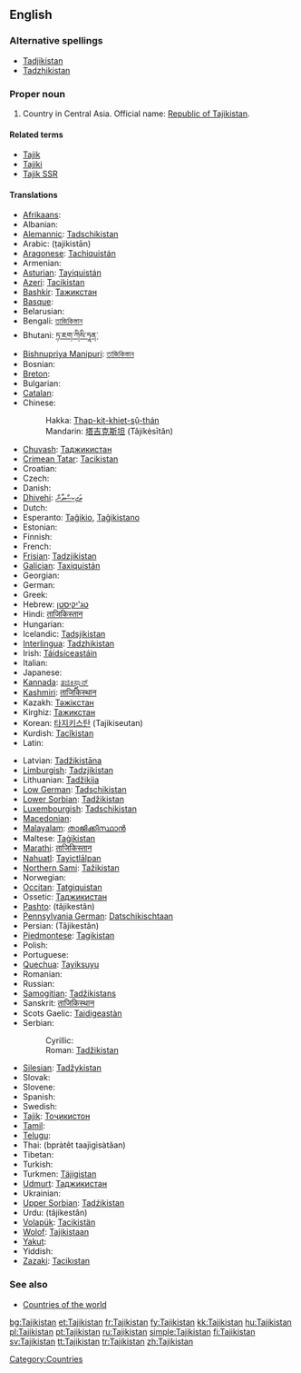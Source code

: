 ==English==
{{wikipedia}}

===Alternative spellings===
* [[Tadjikistan]]
* [[Tadzhikistan]]

===Proper noun===
{{infl|en|proper noun}}

# Country in Central Asia. Official name: [[Republic of Tajikistan]].

====Related terms====
* [[Tajik]]
* [[Tajiki]]
* [[Tajik SSR]]

====Translations====
{{trans-top|Republic of Tajikistan}}
* [[Afrikaans]]: {{t|af|Tadjikistan}}
* Albanian: {{t|sq|Taxhikistani}}
* [[Alemannic]]: [[Tadschikistan]]
* Arabic: {{Arab|[[طاجيكستان]]}} (ṭajikistān) {{m}}
* [[Aragonese]]: [[Tachiquistán]]
* Armenian: {{t|hy|Տաջիկստան|tr=Taǰikstan}}
* [[Asturian]]: [[Tayiquistán]] {{m}}
* [[Azeri]]: [[Tacikistan]]
* [[Bashkir]]: [[Тажикстан]]
* [[Basque]]: {{t|eu|Tadjikistan}}
* Belarusian: {{t|be|Таджыкістан|m}}
* Bengali: [[তাজিকিস্তান]]
* Bhutani: [[ཏ་ཇག་ཀིསི་ཏཱན་]]
* [[Bishnupriya Manipuri]]: [[তাজিকিস্তান]]
* Bosnian: {{t-|bs|Tadžikistan|m}}
* [[Breton]]: {{t|br|Tadjikistan}}
* Bulgarian: {{t|bg|Таджикистан|m}}
* [[Catalan]]: {{t|ca|Tadjikistan|m}}
* Chinese:
*: Hakka: [[Thap-kit-khiet-sṳ̂-thán]]
*: Mandarin: [[塔吉克斯坦]] (Tǎjíkèsītǎn)
* [[Chuvash]]: [[Таджикистан]]
* [[Crimean Tatar]]: [[Tacikistan]]
* Croatian: {{t|hr|Tadžikistan|m}}
* Czech: {{t-|cs|Tádžikistán|m}}
* Danish: {{t-|da|Tadsjikistan}}
* [[Dhivehi]]: [[ތަޖިކިސްތާން]]
* Dutch: {{t+|nl|Tadzjikistan}}
* Esperanto: [[Taĝikio]], [[Taĝikistano]]
* Estonian: {{t|et|Tadžikistan}}
* Finnish: {{t+|fi|Tadžikistan}}
* French: {{t+|fr|Tadjikistan|m}}
* [[Frisian]]: [[Tadzjikistan]]
* [[Galician]]: [[Taxiquistán]] {{m}}
* Georgian: {{t|ka|ტაჯიკეთი|tr=tadžiket‘i}}
* German: {{t+|de|Tadschikistan}}
* Greek: {{t+|el|Τατζικιστάν|n|tr=Tatzikistán|sc=Grek}}
* Hebrew: [[טג'יקיסטן]]
* Hindi: [[ताजिकिस्तान]]
* Hungarian: {{t|hu|Tádzsikisztán}}
* Icelandic: [[Tadsjikistan]]
* [[Interlingua]]: [[Tadzhikistan]]
* Irish: [[Táidsíceastáin]]
* Italian: {{t-|it|Tagikistan}}
* Japanese: {{t+|ja|タジキスタン|tr=Tajikisutan|sc=Jpan}}
* [[Kannada]]: [[ತಜಿಕಿಸ್ತಾನ್]]
* [[Kashmiri]]: [[ताजिकिस्थान]]
* Kazakh: [[Тәжікстан]]
* Kirghiz: [[Тажикстан]]
* Korean: [[타지키스탄]] (Tajikiseutan)
* Kurdish: [[Tacîkistan]]
* Latin: {{t|la|Tadzikistania}}
{{trans-mid}}
* Latvian: [[Tadžikistāna]]
* [[Limburgish]]: [[Tadzjikistan]]
* Lithuanian: [[Tadžikija]]
* [[Low German]]: [[Tadschikistan]]
* [[Lower Sorbian]]: [[Tadžikistan]]
* [[Luxembourgish]]: [[Tadschikistan]]
* [[Macedonian]]: {{t|mk|Таџикистан|m}}
* [[Malayalam]]: [[താജിക്കിസ്ഥാന്‍]]
* Maltese: [[Taġikistan]]
* [[Marathi]]: [[ताजिकिस्तान]]
* [[Nahuatl]]: [[Tayictlālpan]]
* [[Northern Sami]]: [[Tažikistan]]
* Norwegian: {{t+|no|Tadsjikistan}}
* [[Occitan]]: [[Tatgiquistan]]
* Ossetic: [[Таджикистан]]
* [[Pashto]]: {{ps-Arab|[[تاجکستان]]}} (tâjikestân)
* [[Pennsylvania German]]: [[Datschikischtaan]]
* Persian: {{fa-Arab|[[تاجیکستان]]}} (Tâjikestân)
* [[Piedmontese]]: [[Tagikistan]] {{m}}
* Polish: {{t+|pl|Tadżykistan|m}}
* Portuguese: {{t+|pt|Tajiquistão|m}}
* [[Quechua]]: [[Tayiksuyu]]
* Romanian: {{t-|ro|Tadjikistan|n}}
* Russian: {{t+|ru|Таджикистан|m|tr=Tadžikistán|sc=Cyrl}}
* [[Samogitian]]: [[Tadžikistans]]
* Sanskrit: [[ताजिकिस्थान]]
* Scots Gaelic: [[Taidigeastàn]]
* Serbian:
*: Cyrillic: {{t|sr|Таџикистан|m}}
*: Roman: [[Tadžikistan]] {{m}}
* [[Silesian]]: [[Tadžykistan]] {{m}}
* Slovak: {{t|sk|Tadžikistan|m}}
* Slovene: {{t|sl|Tadžikistan|m}}
* Spanish: {{t|es|Tayikistán|m}}
* Swedish: {{t+|sv|Tadzjikistan}}
* [[Tajik]]: [[Тоҷикистон]]
* [[Tamil]]: {{t|ta|தஜிகிஸ்தான்}}
* [[Telugu]]: {{t|te|తజికిస్తాన్}}
* Thai: {{Thai|[[ประเทศทาจิกิสถาน]]}} (bpràtêt taajìgìsàtăan)
* Tibetan: {{t|bo|ཐ་ཇི་ཁེ་སི་ཏན}}
* Turkish: {{t|tr|Tacikistan}}
* Turkmen: [[Täjigistan]]
* [[Udmurt]]: [[Таджикистан]]
* Ukrainian: {{t|uk|Таджикистан|tr=Tadžykystán|m}}
* [[Upper Sorbian]]: [[Tadźikistan]]
* Urdu: {{ur-Arab|[[تاجکستان]]}} (tâjikestân)
* [[Volapük]]: [[Tacikistän]]
* [[Wolof]]: [[Tajikistaan]]
* [[Yakut]]: {{tø|sah|Тадьикистан}}
* Yiddish: {{t|yi|טאדזשיקיסטאן|tr=tadzshikistan}}
* [[Zazaki]]: [[Tacikıstan]]
{{trans-bottom}}

===See also===
* [[Appendix:Countries of the world|Countries of the world]]

[[Category:Countries]]

[[bg:Tajikistan]]
[[et:Tajikistan]]
[[fr:Tajikistan]]
[[fy:Tajikistan]]
[[kk:Tajikistan]]
[[hu:Tajikistan]]
[[pl:Tajikistan]]
[[pt:Tajikistan]]
[[ru:Tajikistan]]
[[simple:Tajikistan]]
[[fi:Tajikistan]]
[[sv:Tajikistan]]
[[tt:Tajikistan]]
[[tr:Tajikistan]]
[[zh:Tajikistan]]